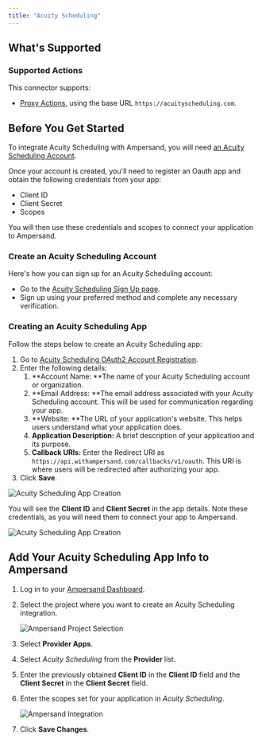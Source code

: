 ```yaml
---
title: "Acuity Scheduling"
---
```

## What's Supported

### Supported Actions

This connector supports:
- [Proxy Actions](/define-integrations/proxy-actions), using the base URL `https://acuityscheduling.com`.

## Before You Get Started

To integrate Acuity Scheduling with Ampersand, you will need [an Acuity Scheduling Account](https://acuityscheduling.com/).

Once your account is created, you'll need to register an Oauth app and obtain the following credentials from your app:

- Client ID
- Client Secret
- Scopes

You will then use these credentials and scopes to connect your application to Ampersand.

### Create an Acuity Scheduling Account

Here's how you can sign up for an Acuity Scheduling account:

- Go to the [Acuity Scheduling Sign Up page](https://login.squarespace.com/api/1/login/oauth/provider/authorize?client_id=aHW16IlRwTPNctfSvoofuCarXfdJDvJK&state=U2dzVitmZFBhVjd0aGJpekJHcFdkU0JoTHY4bnk5U3dGTHRNN3c2MlVidz06eyJ1IjowLCJ4IjoxNzIyNTA5MjA2LCJuIjoiZTZlYmVkZTcifQ%3D%3D&redirect_uri=https%3A%2F%2Fsecure.acuityscheduling.com%2Foauth2%2Fsquarespace-trial%2Fcallback&access_type=offline&action=form&type=professional&freeTrial=1&lite=1&btn=nav&action=form&type=professional&freeTrial=1&lite=1&btn=nav&overrideLocale=en-US&device_id=d000e6d3-e4b3-4e9a-b8f5-5136c400de1e&analytics_id=d000e6d3-e4b3-4e9a-b8f5-5136c400de1e&entry_point=acuity#/signup).
- Sign up using your preferred method and complete any necessary verification.

### Creating an Acuity Scheduling App

Follow the steps below to create an Acuity Scheduling app:

1. Go to [Acuity Scheduling OAuth2 Account Registration](https://acuityscheduling.com/developers).
2. Enter the following details:
   1. **Account Name: **The name of your Acuity Scheduling account or organization.
   2. **Email Address: **The email address associated with your Acuity Scheduling account. This will be used for communication regarding your app.
   3. **Website: **The URL of your application's website. This helps users understand what your application does.
   4. **Application Description:** A brief description of your application and its purpose. 
   5. **Callback URIs:** Enter the Redirect URI as `https://api.withampersand.com/callbacks/v1/oauth`. This URI is where users will be redirected after authorizing your app.
3. Click **Save**.

![Acuity Scheduling App Creation](/images/provider-guides/284e851-acuity1.gif)

You will see the **Client ID** and **Client Secret** in the app details. Note these credentials, as you will need them to connect your app to Ampersand.

![Acuity Scheduling App Creation](/images/provider-guides/bfdd528-acuity2.jpeg)

## Add Your Acuity Scheduling App Info to Ampersand

1. Log in to your [Ampersand Dashboard](https://dashboard.withampersand.com).

2. Select the project where you want to create an Acuity Scheduling integration.

   ![Ampersand Project Selection](/images/provider-guides/dd47b7a-Ampersand.png)

3. Select **Provider Apps**.

4. Select _Acuity Scheduling_ from the **Provider** list.

5. Enter the previously obtained **Client ID** in the **Client ID** field and the **Client Secret** in the **Client Secret** field.

6. Enter the scopes set for your application in _Acuity Scheduling_.

   ![Ampersand Integration](/images/provider-guides/f4bc1a4-acuity3.gif)

7. Click **Save Changes**.

